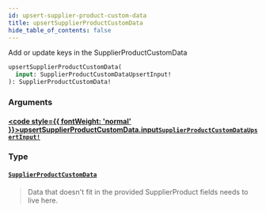 ```yaml
---
id: upsert-supplier-product-custom-data
title: upsertSupplierProductCustomData
hide_table_of_contents: false
---
```








Add or update keys in the SupplierProductCustomData

```graphql
upsertSupplierProductCustomData(
  input: SupplierProductCustomDataUpsertInput!
): SupplierProductCustomData!
```


### Arguments

#### [<code style={{ fontWeight: 'normal' }}>upsertSupplierProductCustomData.<b>input</b></code>](#)<Bullet />[`SupplierProductCustomDataUpsertInput!`](/supply/api/graphql-admin/reference/inputs/supplier-product-custom-data-upsert-input) <Badge class="secondary" text="non-null"/> <Badge class="secondary" text="input"/>
> 
> 

### Type

#### [`SupplierProductCustomData`](/supply/api/graphql-admin/reference/objects/supplier-product-custom-data) <Badge class="secondary" text="object"/>
> Data that doesn't fit in the provided SupplierProduct fields needs to live here.
> 





